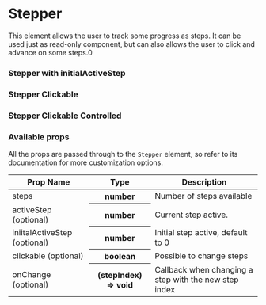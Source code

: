 
<Meta title="Components | Stepper" />

# Stepper

This element allows the user to track some progress as steps. It can be used just as read-only component, but can also allows the user to click and advance on some steps.0

<Preview>
  <Story name="Stepper">
    <Stepper steps={6} />
  </Story>
</Preview>

### Stepper with initialActiveStep

<Preview>
  <Story name="StepperWithInitialActiveStep">
    <Stepper steps={6} initialActiveStep={2} />
  </Story>
</Preview>

### Stepper Clickable

<Preview>
  <Story name="StepperClickableUncontrolled">
    <Stepper steps={6} clickable />
  </Story>
</Preview>

### Stepper Clickable Controlled

<Preview>
  <Story name="StepperClickableControlled">
    <StepperStory />
  </Story>
</Preview>

### Available props

All the props are passed through to the `Stepper` element, so refer to its documentation for more customization options.

<table width="100%">
  <thead>
    <tr>
      <th>Prop Name</th>
      <th>Type</th>
      <th>Description</th>
    </tr>
  </thead>
  <tbody>
    <tr>
      <td>steps</td>
      <th>number</th>
      <td>Number of steps available</td>
    </tr>
    <tr>
      <td>activeStep (optional)</td>
      <th>number</th>
      <td>Current step active.</td>
    </tr>
    <tr>
      <td>iniitalActiveStep (optional)</td>
      <th>number</th>
      <td>Initial step active, default to 0</td>
    </tr>
    <tr>
      <td>clickable (optional)</td>
      <th>boolean </th>
      <td>Possible to change steps</td>
    </tr>
    <tr>
      <td>onChange (optional)</td>
      <th>(stepIndex) => void </th>
      <td>Callback when changing a step with the new step index</td>
    </tr>
  </tbody>
</table>
